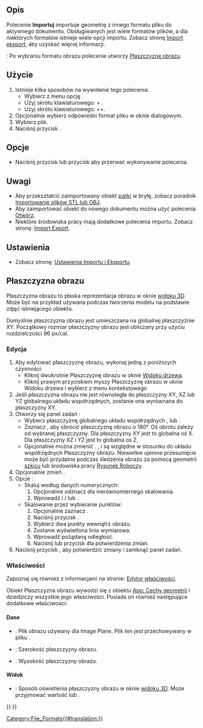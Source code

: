 <languages/>

{{Docnav/pl
|[[Std_Revert/pl|Przywróć]]
|[[Std_Export/pl|Eksportuj]]
|[[Std_File_Menu/pl|Menu Plik]]
|IconL=Std_Revert.svg
|IconR=Std_Export.svg
|IconC=Freecad.svg
}}

{{GuiCommand/pl
|Name=Std Import
|Name/pl=Std: Importuj
|MenuLocation=Plik → Importuj ...
|Workbenches=wszystkie
|Shortcut={{KEY|Ctrl}}+{{KEY|Shift}}+{{KEY|I}}
|SeeAlso=[[Std_Open/pl|Otwórz]], [[Import_Export/pl|Import Export]], [[Import_Export_Preferences/pl|Ustawienia Importu i Eksportu]]
}}

<span id="Description"></span>
==Opis==

Polecenie '''Importuj''' importuje geometrię z innego formatu pliku do aktywnego dokumentu. Obsługiwanych jest wiele formatów plików, a dla niektórych formatów istnieje wiele opcji importu. Zobacz stronę [[Import_Export/pl|Import eksport]], aby uzyskać więcej informacji.

{{Version/pl|0.21}}: Po wybraniu formatu obrazu polecenie utworzy [[#Płaszczyzna_obrazu|Płaszczyznę obrazu]].

<span id="Usage"></span>
==Użycie==

# Istnieje kilka sposobów na wywołanie tego polecenia:
#* Wybierz z menu opcję {{MenuCommand|Plik → [[Image:Std_Import.svg|16px]] Importuj ...}}.
#* Użyj skrótu klawiaturowego: {{KEY|Ctrl}} + {{KEY|I}}. {{VersionMinus/pl|1.0}}
#* Użyj skrótu klawiaturowego: {{KEY|Ctrl}}+{{KEY|Shift}}+{{KEY|I}}. {{Version/pl|1.1}}
# Opcjonalnie wybierz odpowiedni format pliku w oknie dialogowym.
# Wybierz plik.
# Naciśnij przycisk {{Button|Otwórz}}.

<span id="Options"></span>
==Opcje==

* Naciśnij przycisk {{KEY|Esc}} lub przycisk {{Button|Anuluj}} aby przerwać wykonywanie polecenia.

<span id="Notes"></span>
==Uwagi==

* Aby przekształcić zaimportowany obiekt [[Mesh_Workbench|siatki]] w bryłę, zobacz poradnik [[Import_from_STL_or_OBJ/pl|Importowanie plików STL lub OBJ]].
* Aby zaimportować obiekt do nowego dokumentu można użyć polecenia [[Std_Open/pl|Otwórz]].
* Niektóre środowiska pracy mają dodatkowe polecenia importu. Zobacz stronę: [[Import_Export/pl|Import Export]].

<span id="Preferences"></span>
==Ustawienia==

* Zobacz stronę: [[Import_Export_Preferences/pl|Ustawienia Importu i Eksportu]].

<span id="Image_Plane"></span>
==Płaszczyzna obrazu==

Płaszczyzna obrazu to płaska reprezentacja obrazu w oknie [[3D_view/pl|widoku 3D]]. Może być na przykład używana podczas tworzenia modelu na podstawie zdjęć istniejącego obiektu.

Domyślnie płaszczyzna obrazu jest umieszczana na globalnej płaszczyźnie XY. Początkowy rozmiar płaszczyzny obrazu jest obliczany przy użyciu rozdzielczości 96 px/cal.

<span id="Edit"></span>
===Edycja===

# Aby edytować płaszczyznę obrazu, wykonaj jedną z poniższych czynności:
#* Kliknij dwukrotnie Płaszczyznę obrazu w oknie [[Tree_view/pl|Widoku drzewa]].
#* Kliknij prawym przyciskiem myszy Płaszczyznę obrazu w oknie Widoku drzewa i wybierz  z menu kontekstowego {{MenuCommand|[[Image:Image-scaling.svg|16px]] Modyfikuj obraz ...}}
# Jeśli płaszczyzna obrazu nie jest równoległa do płaszczyzny XY, XZ lub YZ globalnego układu współrzędnych, zostanie ona wyrównana do płaszczyzny XY.
# Otworzy się panel zadań {{MenuCommand|Ustawienia płaszczyzny obrazu}}:
#* Wybierz płaszczyznę globalnego układu współrzędnych {{MenuCommand|Płaszczyzna XY}}, {{MenuCommand|Płaszczyzna XZ}} lub {{MenuCommand|Płaszczyzna YZ}}.
#* Zaznacz {{MenuCommand|Odwróć kierunek}}, aby obrócić płaszczyznę obrazu o 180°. Oś obrotu zależy od wybranej płaszczyzny. Dla płaszczyzny XY jest to globalna oś X. Dla płaszczyzny XZ i YZ jest to globalna oś Z.
#* Opcjonalnie można zmienić {{MenuCommand|Odsunięcie}}. {{MenuCommand|Odsunięcie}}, {{MenuCommand|Odległość X}} i {{MenuCommand|Odległość Y}} są względne w stosunku do układu współrzędnych Płaszczyzny obrazu. Niewielkie ujemne przesunięcie może być przydatne podczas śledzenia obrazu za pomocą geometrii [[Sketcher_Workbench/pl|szkicu]] lub środowiska pracy [[Draft_Workbench/pl|Rysunek Roboczy]].
# Opcjonalnie zmień  {{MenuCommand|Przezroczystość}}.
# Opcje {{MenuCommand|Rozmiar obrazu}}:
#* Skaluj według danych numerycznych:
#*# Opcjonalnie odznacz {{MenuCommand|Zachowaj proporcje}} dla nierównomiernego skalowania.
#*# Wprowadź {{MenuCommand|Szerokość}} i / lub  {{MenuCommand|Wysokość}}. 
#* Skalowanie przez wybieranie punktów:
#*# Opcjonalnie zaznacz {{MenuCommand|Kalibruj}}.
#*# Naciśnij przycisk {{Button|Interaktywnie}}.
#*# Wybierz dwa punkty wewnątrz obrazu.
#*# Zostanie wyświetlona linia wymiarowa.
#*# Wprowadź pożądaną odległość.
#*# Naciśnij {{KEY|Enter}} lub przycisk {{Button|Zastosuj}} dla potwierdzenia zmian.
# Naciśnij przycisk {{Button|OK}}, aby potwierdzić zmiany i zamknąć panel zadań.

<span id="Properties"></span>
===Właściwości===

Zapoznaj się również z informacjami na stronie: [[Property_editor/pl|Edytor właściwości]].

Obiekt Płaszczyzna obrazu wywodzi się z obiektu [[App_GeoFeature/pl|App: Cechy geometrii]] i dziedziczy wszystkie jego właściwości. Posiada on również następujące dodatkowe właściwości:

<span id="Data"></span>
====Dane====

{{TitleProperty|Płaszczyzna obrazu}}

* {{PropertyData|Plik obrazu|FileIncluded}}: Plik obrazu używany dla Image Plane. Plik ten jest przechowywany w pliku {{FileName|.FCStd}}.
* {{PropertyData|RozmiarX|Length}}: Szerokość płaszczyzny obrazu.
* {{PropertyData|RozmiarY|Length}}: Wysokość płaszczyzny obrazu.

<span id="View"></span>
====Widok====

{{TitleProperty|Styl obiektu}}

* {{PropertyView|Oświetlenie|Enumeration}}: Sposób oświetlenia płaszczyzny obrazu w oknie [[3D_view/pl|widoku 3D]]. Może przyjmować wartość {{value|Dwie strony}} lub {{value|Jedna strona}}.


{{Docnav/pl
|[[Std_Revert/pl|Przywróć]]
|[[Std_Export/pl|Eksportuj]]
|[[Std_File_Menu/pl|Menu Plik]]
|IconL=Std_Revert.svg
|IconR=Std_Export.svg
|IconC=Freecad.svg
}}

{{Std_Base_navi{{#translation:}}}}
{{Userdocnavi{{#translation:}}}}
[[Category:File_Formats{{#translation:}}]]